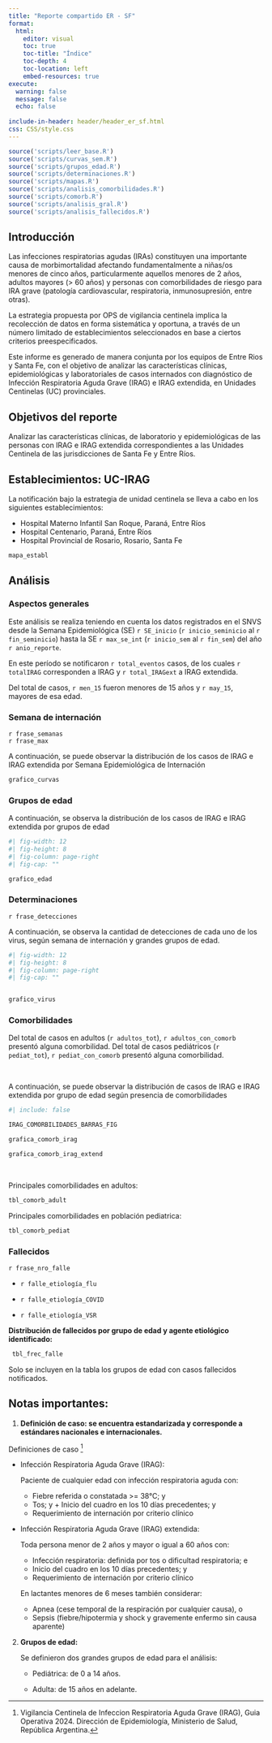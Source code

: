 ```yaml
---
title: "Reporte compartido ER - SF"
format: 
  html:
    editor: visual
    toc: true
    toc-title: "Índice"
    toc-depth: 4
    toc-location: left
    embed-resources: true
execute: 
  warning: false
  message: false
  echo: false
  
include-in-header: header/header_er_sf.html
css: CSS/style.css  
---
```


```r
source('scripts/leer_base.R')
source('scripts/curvas_sem.R')
source('scripts/grupos_edad.R')
source('scripts/determinaciones.R')
source('scripts/mapas.R')
source('scripts/analisis_comorbilidades.R')
source('scripts/comorb.R')
source('scripts/analisis_gral.R')
source('scripts/analisis_fallecidos.R')

```

## Introducción

Las infecciones respiratorias agudas (IRAs) constituyen una importante causa de morbimortalidad afectando fundamentalmente a niñas/os menores de cinco años, particularmente aquellos menores de 2 años, adultos mayores (\> 60 años) y personas con comorbilidades de riesgo para IRA grave (patología cardiovascular, respiratoria, inmunosupresión, entre otras).

La estrategia propuesta por OPS de vigilancia centinela implica la recolección de datos en forma sistemática y oportuna, a través de un número limitado de establecimientos seleccionados en base a ciertos criterios preespecificados.

Este informe es generado de manera conjunta por los equipos de Entre Rios y Santa Fe, con el objetivo de analizar las características clínicas, epidemiológicas y laboratoriales de casos internados con diagnóstico de Infección Respiratoria Aguda Grave (IRAG) e IRAG extendida, en Unidades Centinelas (UC) provinciales.

## Objetivos del reporte

Analizar las características clínicas, de laboratorio y epidemiológicas de las personas con IRAG e IRAG extendida correspondientes a las Unidades Centinela de las jurisdicciones de Santa Fe y Entre Ríos.

## Establecimientos: UC-IRAG

La notificación bajo la estrategia de unidad centinela se lleva a cabo en los siguientes establecimientos:

-   Hospital Materno Infantil San Roque, Paraná, Entre Ríos
-   Hospital Centenario, Paraná, Entre Ríos
-   Hospital Provincial de Rosario, Rosario, Santa Fe

```r

mapa_establ

```

## Análisis

### Aspectos generales

Este análisis se realiza teniendo en cuenta los datos registrados en el SNVS desde la Semana Epidemiológica (SE) `r SE_inicio` (`r inicio_seminicio` al `r fin_seminicio`) hasta la SE `r max_se_int` (`r inicio_sem` al `r fin_sem`) del año `r anio_reporte`.

En este período se notificaron `r total_eventos` casos, de los cuales `r totalIRAG` corresponden a IRAG y `r total_IRAGext` a IRAG extendida.

Del total de casos, `r men_15` fueron menores de 15 años y `r may_15`, mayores de esa edad.

### Semana de internación

`r frase_semanas`\
`r frase_max`

A continuación, se puede observar la distribución de los casos de IRAG e IRAG extendida por Semana Epidemiológica de Internación

```r

grafico_curvas

```

### Grupos de edad

A continuación, se observa la distribución de los casos de IRAG e IRAG extendida por grupos de edad

```r
#| fig-width: 12
#| fig-height: 8
#| fig-column: page-right
#| fig-cap: ""

grafico_edad

```

### Determinaciones

`r frase_detecciones`

A continuación, se observa la cantidad de detecciones de cada uno de los virus, según semana de internación y grandes grupos de edad.

```r
#| fig-width: 12
#| fig-height: 8
#| fig-column: page-right
#| fig-cap: ""


grafico_virus

```

### Comorbilidades

Del total de casos en adultos (`r adultos_tot`), `r adultos_con_comorb` presentó alguna comorbilidad. Del total de casos pediátricos (`r pediat_tot`), `r pediat_con_comorb` presentó alguna comorbilidad.

<br>

A continuación, se puede observar la distribución de casos de IRAG e IRAG extendida por grupo de edad según presencia de comorbilidades

```r
#| include: false

IRAG_COMORBILIDADES_BARRAS_FIG

```

```r
grafica_comorb_irag
```

```r
grafica_comorb_irag_extend

```

<br>

Principales comorbilidades en adultos:

```r

tbl_comorb_adult

```

Principales comorbilidades en población pediatrica:

```r

tbl_comorb_pediat

```

### Fallecidos

`r frase_nro_falle`

-   `r falle_etiología_flu`

-   `r falle_etiología_COVID`

-   `r falle_etiología_VSR`

**Distribución de fallecidos por grupo de edad y agente etiológico identificado:**

```r
 tbl_frec_falle
```

Solo se incluyen en la tabla los grupos de edad con casos fallecidos notificados.

## Notas importantes:

1.  **Definición de caso: se encuentra estandarizada y corresponde a estándares nacionales e internacionales.**

Definiciones de caso [^1]

[^1]: Vigilancia Centinela de Infeccion Respiratoria Aguda Grave (IRAG), Guia Operativa 2024. Dirección de Epidemiología, Ministerio de Salud, República Argentina.

-   Infección Respiratoria Aguda Grave (IRAG):

    Paciente de cualquier edad con infección respiratoria aguda con:

    -   Fiebre referida o constatada \>= 38°C; y
    -   Tos; y + Inicio del cuadro en los 10 días precedentes; y
    -   Requerimiento de internación por criterio clínico

-   Infección Respiratoria Aguda Grave (IRAG) extendida:

    Toda persona menor de 2 años y mayor o igual a 60 años con:

    -   Infección respiratoria: definida por tos o dificultad respiratoria; e
    -   Inicio del cuadro en los 10 días precedentes; y
    -   Requerimiento de internación por criterio clínico

    En lactantes menores de 6 meses también considerar:

    -   Apnea (cese temporal de la respiración por cualquier causa), o
    -   Sepsis (fiebre/hipotermia y shock y gravemente enfermo sin causa aparente)

2.  **Grupos de edad:**

    Se definieron dos grandes grupos de edad para el análisis:

    -   Pediátrica: de 0 a 14 años.

    -   Adulta: de 15 años en adelante.
